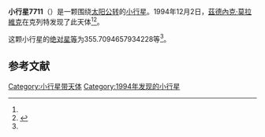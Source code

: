 {{Infobox planet
| bgcolour = #FFFFC0
| name = 7711 Rip
| symbol = 
| image = 
| caption = 
| discovery = yes
| discovery_ref = 
| discoverer = [[茲德內克·莫拉維克|茲德內克·莫拉維克]]
| discovery_site = [[克列特|克列特]] 
| discovered = 1994年12月2日
| designations = yes
| mp_name = 
| named_after = 
| alt_names = 1994 XF/ 1951 XT / 1951 YL / 1994 VL2
| mp_category = [[主带小行星|主带小行星]]
| orbit_ref = <ref name="a">[http://ssd.jpl.nasa.gov/sbdb.cgi?sstr=7711 7711 Rip] {{Wayback|url=http://ssd.jpl.nasa.gov/sbdb.cgi?sstr=7711 |date=20201124025239 }}，小行星數據庫瀏覽器（JPL Small-Body Database Browser）－[[美国国家航空航天局|美国国家航空航天局]]喷气推进实验室</ref>
| epoch = 2456400.5 (2013年4月18日更新)
| aphelion = {{convert|3.91523757695429|AU|km|3|abbr=on|lk=out}}
| perihelion = {{convert|2.22637740117374|AU|km|3|abbr=on}}
| semimajor = {{convert|3.070807489064014|AU|km|3|abbr=on}}
| eccentricity = 0.274986332
| period = 1965.519304 [[日|日]]<br />5.38[[儒略年|儒略年]]
| avg_speed = 
| inclination = 12.18362235173673
| asc_node = 61.21856940072097
| mean_anomaly = 
| arg_peri = 355.7094657934228
| satellites = 
| physical_characteristics = yes
| dimensions = 
| mass = 
| density = 
| surface_grav = 
| escape_velocity = 
| sidereal_day = 
| axial_tilt = 
| pole_ecliptic_lat = 
| pole_ecliptic_lon = 
| albedo = 
| temperatures= 
| temp_name1 = 
| mean_temp_1 = 
| max_temp_1 = 
| temp_name2 = 
| max_temp_2 = 
| spectral_type = 
| abs_magnitude = 355.7094657934228
}}

'''小行星7711'''（{{lang-en|7711 Rip}}）是一颗围绕[[太阳|太阳]][[公转|公转]]的[[小行星|小行星]]。1994年12月2日，[[茲德內克·莫拉維克|茲德內克·莫拉維克]]在克列特发现了此天体<ref name="a" /><ref>{{cite news|title=小行星列表|url=http://cfa-www.harvard.edu/iau/lists/NumberedMPs.txt|accessdate=2013-07-08|newspaper=哈佛大学|archive-date=2008-05-17|archive-url=https://web.archive.org/web/20080517010638/http://cfa-www.harvard.edu/iau/lists/NumberedMPs.txt|dead-url=no}}</ref>。

这颗小行星的[[绝对星等|绝对星等]]为355.7094657934228等<ref name="a" />。

==参考文献==
{{reflist}}
{{Minor Planet Number|[[小行星7710|小行星7710]]|[[小行星7712|小行星7712]]}}

{{小天体}}

[[Category:小行星带天体|Category:小行星带天体]]
[[Category:1994年发现的小行星|Category:1994年发现的小行星]]

{{asteroid-stub}}